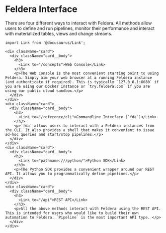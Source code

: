 # Feldera Interface

There are four different ways to interact with Feldera. All methods allow users to define and run pipelines,
monitor their performance and interact with materialized tables, views and change streams.

```mdx-code-block
import Link from '@docusaurus/Link';

<div className="card">
  <div className="card__body">
    <h3>
      <Link to="/concepts">Web Console</Link>
    </h3>
    <p>The Web Console is the most convenient starting point to using Feldera. Simply aim your web browser at a running Feldera instance (and authenticate if required). This is typically `127.0.0.1:8080` if you are using our Docker instance or `try.feldera.com` if you are using our public cloud sandbox.</p>
  </div>
</div>
<div className="card">
  <div className="card__body">
    <h3>
      <Link to="/reference/cli">Commandline Interface (`fda`)</Link>
    </h3>
    <p>`fda` allows users to interact with a Feldera instances from the CLI. It also provides a shell that makes it convenient to issue ad-hoc queries and start/stop pipelines.</p>
  </div>
</div>
<div className="card">
  <div className="card__body">
    <h3>
      <Link to="pathname:///python/">Python SDK</Link>
    </h3>
    <p>The Python SDK provides a convenient wrapper around our REST API. It allows you to programmatically define pipelines.</p>
  </div>
</div>
<div className="card">
  <div className="card__body">
    <h3>
      <Link to="/api">REST API</Link>
    </h3>
    <p>All the above methods interact with Feldera using the REST API. This is intended for users who would like to build their own automation to Feldera. `Pipeline` is the most important API type. </p>
  </div>
</div>
```
